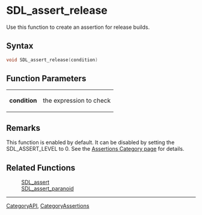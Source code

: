 
= SDL_assert_release =
Use this function to create an assertion for release builds.


== Syntax ==
<syntaxhighlight lang='c++'>
void SDL_assert_release(condition)
</syntaxhighlight>

== Function Parameters ==
{|
|'''condition'''
|the expression to check
|}

== Remarks ==
This function is enabled by default.  It can be disabled by setting the SDL_ASSERT_LEVEL to 0.  See the [[CategoryAssertions|Assertions Category page]] for details.

== Related Functions ==
:[[SDL_assert]]
:[[SDL_assert_paranoid]]

----
[[CategoryAPI]], [[CategoryAssertions]]
